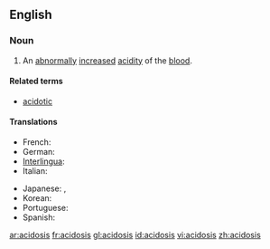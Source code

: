 ==English==
{{wikipedia}}

===Noun===
{{en-noun|acidoses}}

# {{pathology}} An [[abnormally]] [[increase]]d [[acidity]] of the [[blood]].

====Related terms====
*[[acidotic]]

====Translations====
{{trans-top|abnormally increased acidity of the blood}}
*French: {{t|fr|acidose}}
*German: {{t|de|Azidose|f}}
*[[Interlingua]]: {{t|ia|acidosis}}
*Italian: {{t|it|acidosi}}
{{trans-mid}}
*Japanese: {{t|ja|アシドーシス}},  {{t|ja|酸性症}}
*Korean: {{t|ko|산성증}}
*Portuguese: {{t|pt|acidosis}}
*Spanish: {{t|es|acidosis}}
{{trans-bottom}}

[[ar:acidosis]]
[[fr:acidosis]]
[[gl:acidosis]]
[[id:acidosis]]
[[vi:acidosis]]
[[zh:acidosis]]